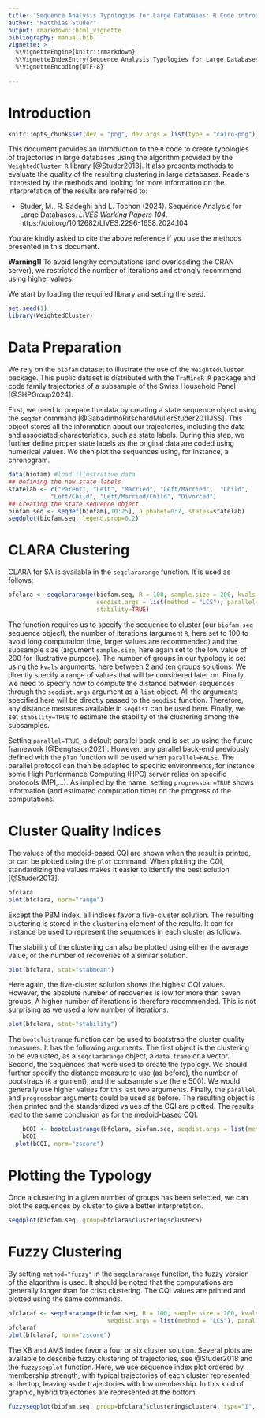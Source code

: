 ---
title: 'Sequence Analysis Typologies for Large Databases: R Code introduction'
author: "Matthias Studer"
output: rmarkdown::html_vignette
bibliography: manual.bib 
vignette: >
  %\VignetteEngine{knitr::rmarkdown} 
  %\VignetteIndexEntry{Sequence Analysis Typologies for Large Databases: R Code introduction}
  %\VignetteEncoding{UTF-8}
    
---

# Introduction 
```{r, include=FALSE}
knitr::opts_chunk$set(dev = "png", dev.args = list(type = "cairo-png"))
```


This document provides an introduction to the `R` code to create typologies of trajectories in large databases using the algorithm provided by the `WeightedCluster R` library [@Studer2013]. It also presents methods to evaluate the quality of the resulting clustering in large databases. Readers interested by the methods and looking for more information on the interpretation of the results are referred to:


- Studer, M., R. Sadeghi and L. Tochon (2024). Sequence Analysis for Large Databases. *LIVES Working Papers 104*. https://doi.org/10.12682/LIVES.2296-1658.2024.104

You are kindly asked to cite the above reference if you use the methods presented in this document. 

**Warning!!** To avoid lengthy computations (and overloading the CRAN server), we restricted the number of iterations and strongly recommend using higher values. 

We start by loading the required library and setting the seed. 


```{r, message=FALSE}
set.seed(1)
library(WeightedCluster)
```


# Data Preparation

We rely on the `biofam` dataset to illustrate the use of the `WeightedCluster` package. This public dataset is distributed with the `TraMineR R` package and code family trajectories of a subsample of the Swiss Household Panel [@SHPGroup2024].

First, we need to prepare the data by creating a state sequence object using the `seqdef` command [@GabadinhoRitschardMullerStuder2011JSS]. This object stores all the information about our trajectories, including the data and associated characteristics, such as state labels. During this step, we further define proper state labels as the original data are coded using numerical values. We then plot the sequences using, for instance, a chronogram. 

```{r seqdefbiofam, warning=FALSE, message=FALSE, fig.width=8, fig.height=5}
data(biofam) #load illustrative data
## Defining the new state labels 
statelab <- c("Parent", "Left", "Married", "Left/Married",  "Child", 
            "Left/Child", "Left/Married/Child", "Divorced")
## Creating the state sequence object,
biofam.seq <- seqdef(biofam[,10:25], alphabet=0:7, states=statelab)
seqdplot(biofam.seq, legend.prop=0.2)
```


# CLARA Clustering 

CLARA for SA is available in the `seqclararange` function. It is used as follows:

```{r seqclaraex, warning=FALSE, message=FALSE}
bfclara <- seqclararange(biofam.seq, R = 100, sample.size = 200, kvals = 2:10, 
						 seqdist.args = list(method = "LCS"), parallel=TRUE, 
                         stability=TRUE)
```


The function requires us to specify the sequence to cluster (our `biofam.seq` sequence object), the number of iterations (argument `R`, here set to 100 to avoid long computation time, larger values are recommended) and the subsample size (argument `sample.size`, here again set to the low value of 200 for illustrative purpose). The number of groups in our typology is set using the `kvals` arguments, here between 2 and ten groups solutions. We directly specify a range of values that will be considered later on. Finally, we need to specify how to compute the distance between sequences through the `seqdist.args` argument as a `list` object. All the arguments specified here will be directly passed to the `seqdist` function. Therefore, any distance measures available in `seqdist` can be used here. Finally, we set `stability=TRUE` to estimate the stability of the clustering among the subsamples.

Setting `parallel=TRUE`, a default parallel back-end is set up using the future framework [@Bengtsson2021]. However, any parallel back-end previously defined with the `plan` function will be used when `parallel=FALSE`. The parallel protocol can then be adapted to specific environments, for instance some High Performance Computing (HPC) server relies on specific protocols (MPI,...). As implied by the name, setting `progressbar=TRUE` shows information (and estimated computation time) on the progress of the computations.

# Cluster Quality Indices
The values of the medoid-based CQI are shown when the result is printed, or can be plotted using the `plot` command. When plotting the CQI, standardizing the values makes it easier to identify the best solution [@Studer2013].


```{r plotcqi, fig.width=8, fig.height=5}
bfclara
plot(bfclara, norm="range")
```


Except the PBM index, all indices favor a five-cluster solution. The resulting clustering is stored in the `clustering` element of the results. It can for instance be used to represent the sequences in each cluster as follows.

The stability of the clustering can also be plotted using either the average value, or the number of recoveries of a similar solution. 


```{r plotcqistabilityavg, fig.width=8, fig.height=5}
plot(bfclara, stat="stabmean")
```

Here again, the five-cluster solution shows the highest CQI values. However, the absolute number of recoveries is low for more than seven groups. A higher number of iterations is therefore recommended. This is not surprising as we used a low number of iterations.



```{r plotcqistability, fig.width=8, fig.height=5}
plot(bfclara, stat="stability")
```

The `bootclustrange` function can be used to bootstrap the cluster quality measures. It has the following arguments. The first object is the clustering to be evaluated, as a `seqclararange` object, a `data.frame` or a vector. Second, the sequences that were used to create the typology. We should further specify the distance measure to use (as before), the number of bootstraps (`R` argument), and the subsample size (here 500). We would generally use higher values for this last two arguments. Finally, the `parallel` and `progressbar` arguments could be used as before. The resulting object is then printed and the standardized values of the CQI are plotted. The results lead to the same conclusion as for the medoid-based CQI. 


```{r bcqi, fig.width=8, fig.height=5}
	bCQI <- bootclustrange(bfclara, biofam.seq, seqdist.args = list(method = "LCS"), R = 100, sample.size = 500,  parallel=TRUE)
	bCQI
  plot(bCQI, norm="zscore")
```




# Plotting the Typology
Once a clustering in a given number of groups has been selected, we can plot the sequences by cluster to give a better interpretation. 


```{r seqdplotclust, fig.width=8, fig.height=8}
seqdplot(biofam.seq, group=bfclara$clustering$cluster5)
```

# Fuzzy Clustering

By setting `method="fuzzy"` in the `seqclararange` function, the fuzzy version of the algorithm is used. It should be noted that the computations are generally longer than for crisp clustering. The CQI values are printed and plotted using the same commands. 



```{r seqclarafuzzy, warning=FALSE, message=FALSE, fig.width=8, fig.height=5}
bfclaraf <- seqclararange(biofam.seq, R = 100, sample.size = 200, kvals = 2:10, method="fuzzy",
							seqdist.args = list(method = "LCS"), parallel=TRUE)
bfclaraf
plot(bfclaraf, norm="zscore")
```

The XB and AMS index favor a four or six cluster solution. Several plots are available to describe fuzzy clustering of trajectories, see @Studer2018 and the `fuzzyseqplot` function. Here, we use sequence index plot ordered by membership strength, with typical trajectories of each cluster represented at the top, leaving aside trajectories with low membership. In this kind of graphic, hybrid trajectories are represented at the bottom. 



```{r seqdplotclustf, dev="png", fig.width=8, fig.height=8}
fuzzyseqplot(biofam.seq, group=bfclaraf$clustering$cluster4, type="I", sortv="membership", membership.threashold=0.4)
```